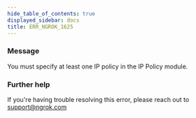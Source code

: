 ```yaml
---
hide_table_of_contents: true
displayed_sidebar: docs
title: ERR_NGROK_1625
---
```


### Message

You must specify at least one IP policy in the IP Policy module.

<ErrorDetails />

### Further help

If you're having trouble resolving this error, please reach out to [support@ngrok.com](mailto:support@ngrok.com?subject=Help%20with%20ERR_NGROK_1625)
